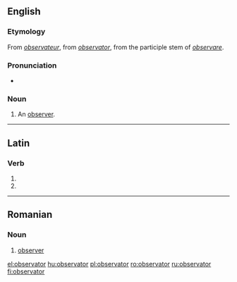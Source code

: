 ==English==

===Etymology===
From {{etyl|frm|en}} ''[[observateur]]'', from {{etyl|la}} ''[[#Latin|observator]]'', from the participle stem of ''[[observare]]''.

===Pronunciation===
* {{IPA|/ɒbˈzɜːvətə/}}

===Noun===
{{en-noun}}

# {{obsolete}} An [[observer]].

----

==Latin==

===Verb===
{{la-verb-form|observātor}}

# {{conjugation of|observo|observō|2|s|fut|pass|imp|lang=la}}
# {{conjugation of|observo|observō|3|s|fut|pass|imp|lang=la}}

----

==Romanian==

===Noun===
{{ro-noun|m}}

# [[#English|observer]]


[[el:observator]]
[[hu:observator]]
[[pl:observator]]
[[ro:observator]]
[[ru:observator]]
[[fi:observator]]